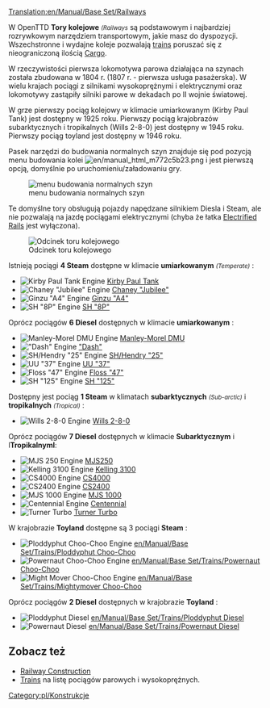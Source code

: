 [[Translation:en/Manual/Base Set/Railways]]
<!--{{types of railways}}-->{{pl/typy kolei}}

W OpenTTD '''Tory kolejowe''' <small>''(Railways''</small> są podstawowym i najbardziej rozrywkowym narzędziem transportowym, jakie masz do dyspozycji. Wszechstronne i wydajne koleje pozwalają  [[pl/Manual/Pociągi|trains]] poruszać się z nieograniczoną ilością [[pl/Manual/Ładunek|Cargo]].

W rzeczywistości pierwsza lokomotywa parowa działająca na szynach została zbudowana w 1804 r. (1807 r. - pierwsza usługa pasażerska). W wielu krajach pociągi z silnikami wysokoprężnymi i elektrycznymi oraz lokomotywy zastąpiły silniki parowe w dekadach po II wojnie światowej.

W grze pierwszy pociąg kolejowy w klimacie umiarkowanym (Kirby Paul Tank) jest dostępny w 1925 roku. Pierwszy pociąg krajobrazów subarktycznych i tropikalnych (Wills 2-8-0) jest dostępny w 1945 roku. Pierwszy pociąg toyland jest dostępny w 1946 roku.

Pasek narzędzi do budowania normalnych szyn znajduje się pod pozycją menu budowania kolei  [[File:en/manual html m772c5b23.png]] i jest pierwszą opcją, domyślnie po uruchomieniu/załadowaniu gry.

[[File:en/Openttd-rail1.png|none|menu budowania normalnych szyn]]

Te domyślne tory obsługują pojazdy napędzane silnikiem Diesla i Steam, ale nie pozwalają na jazdę pociągami elektrycznymi (chyba że łatka [[pl/Manual/Base Set/Zelektryfikowane koleje|Electrified Rails]] jest wyłączona).

[[File:en/Railway.png|none|frame|Odcinek toru kolejowego]]

Istnieją pociągi '''4 Steam''' dostępne w klimacie '''umiarkowanym''' <small>''(Temperate)''</small> :
*[[File:en/Kirbypaultank.png|Kirby Paul Tank Engine]] [[pl/Manual/Base Set/Trains/Kirby Paul Tank|Kirby Paul Tank]]
*[[File:en/Chaneyjubilee.png|Chaney "Jubilee" Engine]] [[pl/Manual/Base Set/Trains/Chaney "Jubilee"|Chaney "Jubilee"]]
*[[File:en/Ginzua4.png|Ginzu "A4" Engine]] [[pl/Manual/Base Set/Trains/Ginzu "A4"|Ginzu "A4"]]
*[[File:en/Sh8p.png|SH "8P" Engine]] [[pl/Manual/Base Set/Trains/SH "8P"|SH "8P"]]
Oprócz pociągów '''6 Diesel''' dostępnych w klimacie '''umiarkowanym ''' :
*[[File:en/Manleymoreldmu.png|Manley-Morel DMU Engine]] [[pl/Manual/Base Set/Trains/Manley-Morel DMU|Manley-Morel DMU]]
*[[File:en/Dash.png|"Dash" Engine]] [[pl/Manual/Base Set/Trains/Dash|"Dash"]]
*[[File:en/Shhendry25.png|SH/Hendry "25" Engine]] [[pl/Manual/Base Set/Trains/SH/Hendry "25"|SH/Hendry "25"]]
*[[File:en/Uu37.png|UU "37" Engine]] [[pl/Manual/Base Set/Trains/UU "37"|UU "37"]]
*[[File:en/Floss47.png|Floss "47" Engine]] [[pl/Manual/Base Set/Trains/Floss "47"|Floss "47"]]
*[[File:en/Sh125.png|SH "125" Engine]] [[pl/Manual/Base Set/Trains/SH "125"|SH "125"]]


Dostępny jest pociąg '''1 Steam''' w klimatach '''subarktycznych''' <small>''(Sub-arctic)''</small> i  '''tropikalnych''' <small>''(Tropical)''</small> :
*[[File:en/Wills280.png|Wills 2-8-0 Engine]] [[pl/Manual/Base Set/Trains/Wills 2-8-0|Wills 2-8-0]]
Oprócz pociągów '''7 Diesel''' dostępnych w klimacie '''Subarktycznym''' i l'''Tropikalnyml''':
*[[File:en/Mjs250.png|MJS 250 Engine]] [[pl/Manual/Base Set/Trains/MJS250|MJS250]]
*[[File:en/Kelling3100.png|Kelling 3100 Engine]] [[pl/Manual/Base Set/Trains/Kelling 3100|Kelling 3100]]
*[[File:en/Cs4000.png|CS4000 Engine]] [[pl/Manual/Base Set/Trains/CS4000|CS4000]]
*[[File:en/Cs2400.png|CS2400 Engine]] [[pl/Manual/Base Set/Trains/CS2400|CS2400]]
*[[File:en/Mjs1000.png|MJS 1000 Engine]] [[pl/Manual/Base Set/Trains/MJS 1000|MJS 1000]]
*[[File:en/Centennial.png|Centennial Engine]] [[pl/Manual/Base Set/Trains/Centennial|Centennial]]
*[[File:en/Turnerturbo.png|Turner Turbo]] [[pl/Manual/Base Set/Trains/Turner Turbo|Turner Turbo]]


W krajobrazie '''Toyland''' dostępne są 3 pociągi '''Steam''' :
*[[File:en/Ploddyphutchoochoo.png|Ploddyphut Choo-Choo Engine]] [[en/Manual/Base Set/Trains/Ploddyphut Choo-Choo]]
*[[File:en/Powernautchoochoo.png|Powernaut Choo-Choo Engine]] [[en/Manual/Base Set/Trains/Powernaut Choo-Choo]]
*[[File:en/Mightymoverchoochoo.png|Might Mover Choo-Choo Engine]] [[en/Manual/Base Set/Trains/Mightymover Choo-Choo]]
Oprócz pociągów  '''2 Diesel''' dostępnych w krajobrazie '''Toyland''' :
*[[File:en/Ploddyphutdiesel.png|Ploddyphut Diesel]] [[en/Manual/Base Set/Trains/Ploddyphut Diesel]]
*[[File:en/Powernautdiesel.png|Powernaut Diesel]] [[en/Manual/Base Set/Trains/Powernaut Diesel]]

==Zobacz też==
*[[pl/Manual/Linie kolejowe|Railway Construction]]
*[[pl/Manual/Pociągi|Trains]] na listę pociągów parowych i wysokoprężnych.

<!---[[Category:Construction]]-->[[Category:pl/Konstrukcje]]